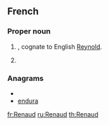==French==
{{wikipedia|dab=Renaud}}

===Proper noun===
{{infl|fr|proper noun|g=m}}

# {{given name|male|lang=fr}}, cognate to English [[Reynold]].
# {{surname|[[patronymic]]|lang=fr}}

===Anagrams===
* {{alphagram|adenru}}
* [[endura#French|endura]]


[[fr:Renaud]]
[[ru:Renaud]]
[[th:Renaud]]